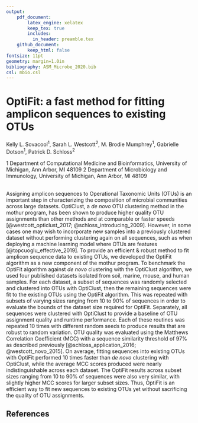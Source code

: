 ```yaml
---
output:
    pdf_document:
        latex_engine: xelatex
        keep_tex: true
        includes:
          in_header: preamble.tex
    github_document:
        keep_html: false
fontsize: 11pt
geometry: margin=1.0in
bibliography: ASM_Microbe_2020.bib
csl: mbio.csl
---
```


# OptiFit: a fast method for fitting amplicon sequences to existing OTUs

Kelly L. Sovacool${^1}$, Sarah L. Westcott${^2}$, M. Brodie Mumphrey${^1}$, Gabrielle Dotson${^1}$, Patrick D. Schloss${^2}$

$1$ Department of Computational Medicine and Bioinformatics, University of Michigan, Ann Arbor, MI 48109
$2$ Department of Microbiology and Immunology, University of Michigan, Ann Arbor, MI 48109

\
<!-- abstract body -->
Assigning amplicon sequences to Operational Taxonomic Units (OTUs) is an important step in characterizing the composition of microbial communities across large datasets.
OptiClust, a _de novo_ OTU clustering method in the mothur program, has been shown to produce higher quality OTU assignments than other methods and at comparable or faster speeds [@westcott_opticlust_2017; @schloss_introducing_2009].
However, in some cases one may wish to incorporate new samples into a previously clustered dataset without performing clustering again on all sequences, such as when deploying a machine learning model where OTUs are features [@topcuoglu_effective_2019].
To provide an efficient & robust method to fit amplicon sequence data to existing OTUs, we developed the OptiFit algorithm as a new component of the mothur program.
To benchmark the OptiFit algorithm against _de novo_ clustering with the OptiClust algorithm, we used four published datasets isolated from soil, marine, mouse, and human samples.
For each dataset, a subset of sequences was randomly selected and clustered into OTUs with OptiClust, then the remaining sequences were fit to the existing OTUs using the OptiFit algorithm.
This was repeated with subsets of varying sizes ranging from 10 to 90% of sequences in order to evaluate the bounds of the dataset size required for OptiFit.
Separately, all sequences were clustered with OptiClust to provide a baseline of OTU assignment quality and runtime performance.
Each of these routines was repeated 10 times with different random seeds to produce results that are robust to random variation.
OTU quality was evaluated using the Matthews Correlation Coefficient (MCC) with a sequence similarity threshold of 97% as described previously [@schloss_application_2016; @westcott_novo_2015].
On average, fitting sequences into existing OTUs with OptiFit performed 10 times faster than _de novo_ clustering with OptiClust, while the average MCC scores produced were nearly indistinguishable across each dataset.
The OptiFit results across subset sizes ranging from 10 to 90% of sequences were also very similar, with slightly higher MCC scores for larger subset sizes.
Thus, OptiFit is an efficient way to fit new sequences to existing OTUs yet without sacrificing the quality of OTU assignments.


## References

